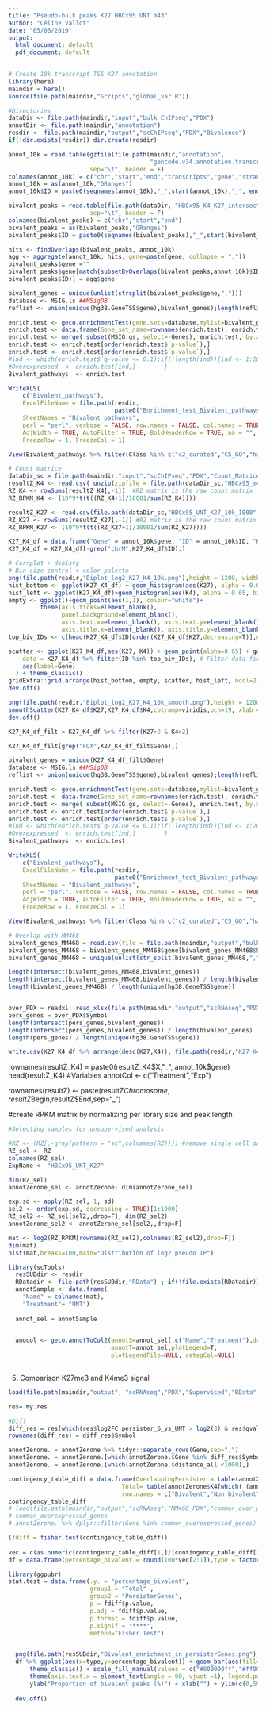 ```yaml
---
title: "Pseudo-bulk peaks K27 HBCx95 UNT m43"
author: "Céline Vallot"
date: "05/06/2019"
output:
  html_document: default
  pdf_document: default
---
```


```r
# Create 10k transcript TSS K27 annotation 
library(here)
maindir = here()
source(file.path(maindir,"Scripts","global_var.R"))
```

```r
#Directories
dataDir <- file.path(maindir,"input","bulk_ChIPseq","PDX")
annotDir <- file.path(maindir,"annotation")
resdir <- file.path(maindir,"output","scChIPseq","PDX","Bivalence")
if(!dir.exists(resdir)) dir.create(resdir)

```


```r
annot_10k = read.table(gzfile(file.path(maindir,"annotation",
                                        "gencode.v34.annotation.transcriptTSS_10k.bed.gz")),
                       sep="\t", header = F)
colnames(annot_10k) = c("chr","start","end","transcripts","gene","strand")
annot_10k = as(annot_10k,"GRanges")
annot_10k$ID = paste0(seqnames(annot_10k),"_",start(annot_10k),"_", end(annot_10k))

bivalent_peaks = read.table(file.path(dataDir, "HBCx95_K4_K27_intersect_plain.bed"),
                       sep="\t", header = F)
colnames(bivalent_peaks) = c("chr","start","end")
bivalent_peaks = as(bivalent_peaks,"GRanges")
bivalent_peaks$ID = paste0(seqnames(bivalent_peaks),"_",start(bivalent_peaks),"_", end(bivalent_peaks))

hits <- findOverlaps(bivalent_peaks, annot_10k)
agg <- aggregate(annot_10k, hits, gene=paste(gene, collapse = ","))
bivalent_peaks$gene =""
bivalent_peaks$gene[match(subsetByOverlaps(bivalent_peaks,annot_10k)$ID,
bivalent_peaks$ID)] = agg$gene
```

```r
bivalent_genes = unique(unlist(strsplit(bivalent_peaks$gene,",")))
database <- MSIG.ls ##MSigDB
reflist <- union(unique(hg38.GeneTSS$gene),bivalent_genes);length(reflist)

enrich.test <- geco.enrichmentTest(gene.sets=database,mylist=bivalent_genes,possibleIds=reflist)
enrich.test <- data.frame(Gene_set_name=rownames(enrich.test), enrich.test, check.names=FALSE)
enrich.test <- merge( subset(MSIG.gs, select=-Genes), enrich.test, by.x="Gene.Set", by.y="Gene_set_name", all.y=TRUE, sort=FALSE ) ## Get class of gene set
enrich.test <- enrich.test[order(enrich.test$`p-value`),]
enrich.test <- enrich.test[order(enrich.test$`p-value`),]
#ind <- which(enrich.test$`q-value`<= 0.1);if(!length(ind)){ind <- 1:20}
#Overexpressed  <- enrich.test[ind,]		}
Bivalent_pathways  <- enrich.test

WriteXLS(
    c("Bivalent_pathways"),
    ExcelFileName = file.path(resdir,
                              paste0("Enrichment_test_Bivalent_pathways.xlsx")), 
    SheetNames = "Bivalent_pathways",
    perl = "perl", verbose = FALSE, row.names = FALSE, col.names = TRUE,
    AdjWidth = TRUE, AutoFilter = TRUE, BoldHeaderRow = TRUE, na = "",
    FreezeRow = 1, FreezeCol = 1)

View(Bivalent_pathways %>% filter(Class %in% c("c2_curated","C5_GO","hallmark")))

```

    
```r
# Count matrice
dataDir_sc = file.path(maindir,"input","scChIPseq","PDX","Count_Matrices")
resultZ_K4 <- read.csv( unzip(zipfile = file.path(dataDir_sc,"HBCx95_m43_UNT_K4_10k_1000.zip"),exdir = tempdir()),sep="\t")
RZ_K4 <- rowSums(resultZ_K4[,-1])  #RZ matrix is the raw count matrix
RZ_RPKM_K4 <- (10^9*t(t((RZ_K4+1)/10001/sum(RZ_K4))))

resultZ_K27 <- read.csv(file.path(dataDir_sc,"HBCx95_UNT_K27_10k_1000","HBCx95_m43_UNT.tsv"),sep="\t")
RZ_K27 <- rowSums(resultZ_K27[,-1]) #RZ matrix is the raw count matrix
RZ_RPKM_K27 <- (10^9*t(t((RZ_K27+1)/10001/sum(RZ_K27))))

K27_K4_df = data.frame("Gene" = annot_10k$gene, "ID" = annot_10k$ID, "K27" = log2(RZ_RPKM_K27 + 1), "K4" = log2(RZ_RPKM_K4 + 1) )
K27_K4_df = K27_K4_df[-grep("chrM",K27_K4_df$ID),]

# Corrplot + denisty
# Bin size control + color palette
png(file.path(resdir,"Biplot_log2_K27_K4_10k.png"),height = 1200, width = 1200, res = 150)
hist_bottom <- ggplot(K27_K4_df) + geom_histogram(aes(K27), alpha = 0.65, bins = 150) + theme_classic()
hist_left <- ggplot(K27_K4_df)+geom_histogram(aes(K4), alpha = 0.65, bins = 150) + coord_flip() + theme_classic()
empty <- ggplot()+geom_point(aes(1,1), colour="white")+
         theme(axis.ticks=element_blank(), 
               panel.background=element_blank(), 
               axis.text.x=element_blank(), axis.text.y=element_blank(),           
               axis.title.x=element_blank(), axis.title.y=element_blank())
top_biv_IDs <- c(head(K27_K4_df$ID[order(K27_K4_df$K27,decreasing=T)],n=7), head(K27_K4_df$ID[order(K27_K4_df$K4,decreasing=T)]))

scatter <- ggplot(K27_K4_df,aes(K27, K4)) + geom_point(alpha=0.65) + ggrepel::geom_label_repel( 
    data = K27_K4_df %>% filter(ID %in% top_biv_IDs), # Filter data first
    aes(label=Gene) 
  ) + theme_classic()
gridExtra::grid.arrange(hist_bottom, empty, scatter, hist_left, ncol=2, nrow=2, widths=c(4, 1), heights=c(1, 4))
dev.off()

png(file.path(resdir,"Biplot_log2_K27_K4_10k_smooth.png"),height = 1200, width = 1200, res = 150)
smoothScatter(K27_K4_df$K27,K27_K4_df$K4,colramp=viridis,pch=19, xlab ="K27 - log2(RPKM)", ylab = "K4 - log2(log2(RPKM))")
dev.off()

K27_K4_df_filt = K27_K4_df %>% filter(K27>2 & K4>2)

K27_K4_df_filt[grep("FOX",K27_K4_df_filt$Gene),]

bivalent_genes = unique(K27_K4_df_filt$Gene)
database <- MSIG.ls ##MSigDB
reflist <- union(unique(hg38.GeneTSS$gene),bivalent_genes);length(reflist)

enrich.test <- geco.enrichmentTest(gene.sets=database,mylist=bivalent_genes,possibleIds=reflist)
enrich.test <- data.frame(Gene_set_name=rownames(enrich.test), enrich.test, check.names=FALSE)
enrich.test <- merge( subset(MSIG.gs, select=-Genes), enrich.test, by.x="Gene.Set", by.y="Gene_set_name", all.y=TRUE, sort=FALSE ) ## Get class of gene set
enrich.test <- enrich.test[order(enrich.test$`p-value`),]
enrich.test <- enrich.test[order(enrich.test$`p-value`),]
#ind <- which(enrich.test$`q-value`<= 0.1);if(!length(ind)){ind <- 1:20}
#Overexpressed  <- enrich.test[ind,]		}
Bivalent_pathways  <- enrich.test

WriteXLS(
    c("Bivalent_pathways"),
    ExcelFileName = file.path(resdir,
                              paste0("Enrichment_test_Bivalent_pathways_countmat_filt_2.xlsx")), 
    SheetNames = "Bivalent_pathways",
    perl = "perl", verbose = FALSE, row.names = FALSE, col.names = TRUE,
    AdjWidth = TRUE, AutoFilter = TRUE, BoldHeaderRow = TRUE, na = "",
    FreezeRow = 1, FreezeCol = 1)

View(Bivalent_pathways %>% filter(Class %in% c("c2_curated","C5_GO","hallmark")))

# Overlap with MM468
bivalent_genes_MM468 = read.csv(file = file.path(maindir,"output","bulk_ChIPseq","MM468","ChIPreChIP","fisher_pvalue_K27_K4_peak_0.001_0.15.csv"))
bivalent_genes_MM468 = bivalent_genes_MM468$gene[bivalent_genes_MM468$Significant]
bivalent_genes_MM468 = unique(unlist(str_split(bivalent_genes_MM468,",")))

length(intersect(bivalent_genes_MM468,bivalent_genes))
length(intersect(bivalent_genes_MM468,bivalent_genes)) / length(bivalent_genes)
length(bivalent_genes_MM468) / length(unique(hg38.GeneTSS$gene))


over_PDX = readxl::read_xlsx(file.path(maindir,"output","scRNAseq","PDX","Supervised","Tables","Differential_analysis_Limma_logFC_1.58.xlsx"))
pers_genes = over_PDX$Symbol  
length(intersect(pers_genes,bivalent_genes))
length(intersect(pers_genes,bivalent_genes)) / length(bivalent_genes)
length(pers_genes) / length(unique(hg38.GeneTSS$gene))

write.csv(K27_K4_df %>% arrange(desc(K27,K4)), file.path(resdir,"K27_K4_df.csv"))
```


rownames(resultZ_K4) = paste0(resultZ_K4$X,"_", annot_10k$gene)
head(resultZ_K4)
#Variables
annotCol <- c("Treatment","Exp")

rownames(resultZ) <- paste(resultZ$Chromosome,resultZ$Begin,resultZ$End,sep="_")


#create RPKM matrix by normalizing per library size and peak length



```r
#Selecting samples for unsupervised analysis

#RZ <- (RZ[,-grep(pattern = "sc",colnames(RZ))]) #remove single cell datasets from analysis
RZ_sel <- RZ
colnames(RZ_sel)
ExpName <- "HBCx95_UNT_K27"

dim(RZ_sel)
annotZerone_sel <- annotZerone; dim(annotZerone_sel)

exp.sd <- apply(RZ_sel, 1, sd)
sel2 <- order(exp.sd, decreasing = TRUE)[1:1000]
RZ_sel2 <- RZ_sel[sel2,,drop=F]; dim(RZ_sel2)
annotZerone_sel2 <- annotZerone_sel[sel2,,drop=F]

mat <- log2(RZ_RPKM[rownames(RZ_sel2),colnames(RZ_sel2),drop=F])
dim(mat)
hist(mat,breaks=100,main="Distribution of log2 pseudo IP")

```

```r
library(scTools)
  resSUBdir <- resdir
  RDatadir <- file.path(resSUBdir,"RData") ; if(!file.exists(RDatadir)){dir.create(RDatadir)}
  annotSample <- data.frame(
    "Name" = colnames(mat),
    "Treatment"= "UNT")
  
  annot_sel = annotSample
  

  anocol <- geco.annotToCol2(annotS=annot_sel[,c("Name","Treatment"),drop=F],
                             annotT=annot_sel,plotLegend=T,
                             plotLegendFile=NULL, categCol=NULL)
  
```

5. Comparison K27me3 and K4me3 signal
```r
load(file.path(maindir,"output", "scRNAseq","PDX","Supervised","RData","Supervised_res_object_edgeR.Rdata"))

res= my.res

#Diff
diff_res = res[which(res$log2FC.persister_6_vs_UNT > log2(3) & res$qval.persister_6_vs_UNT < 0.01 ), ]
rownames(diff_res) = diff_res$Symbol

annotZerone. = annotZerone %>% tidyr::separate_rows(Gene,sep=",")
annotZerone. = annotZerone.[which(annotZerone.$Gene %in% diff_res$Symbol),]
annotZerone. = annotZerone.[which(annotZerone.$distance_all <1000),]

contingency_table_diff = data.frame(OverlappingPersister = table(annotZerone.$K4)[2:1],
                                Total= table(annotZerone$K4[which( (annotZerone$distance_all < 1000) & !is.na(annotZerone$Gene)) ])[2:1],
                                row.names = c("Bivalent","Non bivalent"))[,c(2,4)]
contingency_table_diff
# load(file.path(maindir,"output","scRNAseq","MM468_PDX","common_over_genes_pers_vs_unt_log2FC1.58.RData"))
# common_overexpressed_genes
# annotZerone. %>% dplyr::filter(Gene %in% common_overexpressed_genes)

(fdiff = fisher.test(contingency_table_diff))
 
vec = c(as.numeric(contingency_table_diff[1,]/(contingency_table_diff[1,]+contingency_table_diff[2,])))
df = data.frame(percentage_bivalent = round(100*vec[2:1]),type = factor(c("Total","PersisterGenes"),levels = c("Total","PersisterGenes")))

library(ggpubr)
stat.test = data.frame(.y. = "percentage_bivalent",
                       group1 = "Total" ,
                       group2 = "PersisterGenes",
                       p = fdiff$p.value,
                       p.adj = fdiff$p.value,
                       p.format = fdiff$p.value,
                       p.signif = "****",
                       method="Fisher Test")


  png(file.path(resSUBdir,"Bivalent_enrichment_in_persisterGenes.png"), res=300, width = 800, height = 1500)
  df %>% ggplot(aes(x=type,y=percentage_bivalent)) + geom_bar(aes(fill=type),stat ="identity", width = 0.5) + stat_pvalue_manual(data=stat.test,label = "p", y.position = 35) + ggtitle(paste0("Bivalent peaks enriched in overexpressed persister genes (PDX)")) +
      theme_classic() + scale_fill_manual(values = c("#000000ff","#ff0000ff"))  +
      theme(axis.text.x = element_text(angle = 90, vjust =1), legend.position = "None") +
      ylab("Proportion of bivalent peaks (%)") + xlab("") + ylim(c(0,50))
  
  dev.off()

```



